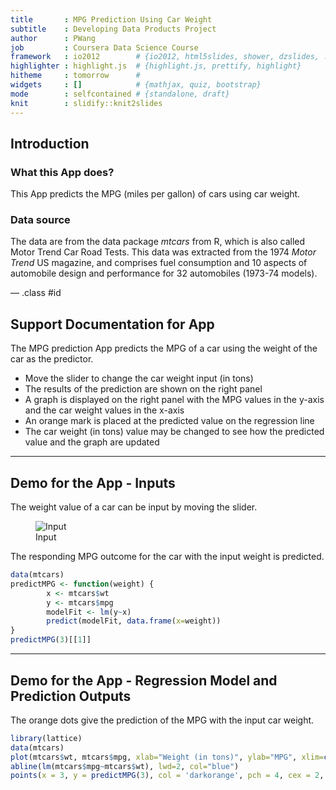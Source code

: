 ```yaml
---
title       : MPG Prediction Using Car Weight
subtitle    : Developing Data Products Project
author      : PWang
job         : Coursera Data Science Course 
framework   : io2012        # {io2012, html5slides, shower, dzslides, ...}
highlighter : highlight.js  # {highlight.js, prettify, highlight}
hitheme     : tomorrow      # 
widgets     : []            # {mathjax, quiz, bootstrap}
mode        : selfcontained # {standalone, draft}
knit        : slidify::knit2slides
---
```


## Introduction

### What this App does?
This App predicts the MPG (miles per gallon) of cars using car weight. 

### Data source
The data are from the data package *mtcars* from R, which is also called Motor Trend Car Road Tests. This data was extracted from the 1974 *Motor Trend* US magazine, and comprises fuel consumption and 10 aspects of automobile design and performance for 32 automobiles (1973-74 models). 

--- .class #id 

## Support Documentation for App

The MPG prediction App predicts the MPG of a car using the weight of the car as the predictor.

- Move the slider to change the car weight input (in tons)
- The results of the prediction are shown on the right panel
- A graph is displayed on the right panel with the MPG values in the y-axis and the car weight values in the x-axis
- An orange mark is placed at the predicted value on the regression line
- The car weight (in tons) value may be changed to see how the predicted value and the graph are updated

--- 

## Demo for the App - Inputs

The weight value of a car can be input by moving the slider.

![Input](assets/img/input-example.png)


The responding MPG outcome for the car with the input weight is predicted.

```r
data(mtcars)
predictMPG <- function(weight) { 
        x <- mtcars$wt
        y <- mtcars$mpg
        modelFit <- lm(y~x)
        predict(modelFit, data.frame(x=weight))
}
predictMPG(3)[[1]]
```

--- 

## Demo for the App - Regression Model and Prediction Outputs

The orange dots give the prediction of the MPG with the input car weight.
```r
library(lattice)
data(mtcars)
plot(mtcars$wt, mtcars$mpg, xlab="Weight (in tons)", ylab="MPG", xlim=c(0.8,6), ylim=c(8,36), pch=19, col="blue")
abline(lm(mtcars$mpg~mtcars$wt), lwd=2, col="blue")
points(x = 3, y = predictMPG(3), col = 'darkorange', pch = 4, cex = 2, lwd = 5)
```






